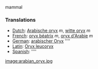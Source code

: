 mammal

===Translations===
*[[Dutch]]: [[Arabische oryx]] ''m'', [[witte oryx]] ''m''
*[[French]]: [[oryx béatrix]] ''m'', [[oryx d'Arabie]] ''m''
*[[German]]: [[arabischer Oryx]] ''''
*[[Latin]]: [[Oryx leucoryx]]
*[[Spanish]]: [[]] ''''

[[image:arabian_oryx.jpg]]